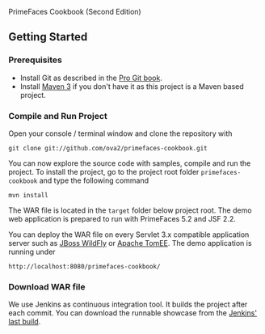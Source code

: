 PrimeFaces Cookbook (Second Edition)

== Getting Started ==

=== Prerequisites ===

* Install Git as described in the [http://git-scm.com/book/en/Getting-Started-Installing-Git Pro Git book].
* Install [http://maven.apache.org/ Maven 3] if you don't have it as this project is a Maven based project.

=== Compile and Run Project ===

Open your console / terminal window and clone the repository with

<pre>
git clone git://github.com/ova2/primefaces-cookbook.git
</pre>

You can now explore the source code with samples, compile and run the project. To install the project, go to the project root folder <tt>primefaces-cookbook</tt> and type the following command

<pre>
mvn install
</pre>

The WAR file is located in the <tt>target</tt> folder below project root. The demo web application is prepared to run with PrimeFaces 5.2 and JSF 2.2.

You can deploy the WAR file on every Servlet 3.x compatible application server such as [http://wildfly.org JBoss WildFly] or [http://tomee.apache.org/apache-tomee.html Apache TomEE].
The demo application is running under

<pre>
http://localhost:8080/primefaces-cookbook/
</pre>

=== Download WAR file ===

We use Jenkins as continuous integration tool. It builds the project after each commit. You can download the runnable showcase from the [https://buildhive.cloudbees.com/view/Dashboard/job/ova2/job/primefaces-cookbook/lastBuild/org.primefaces.cookbook$showcase/ Jenkins' last build].